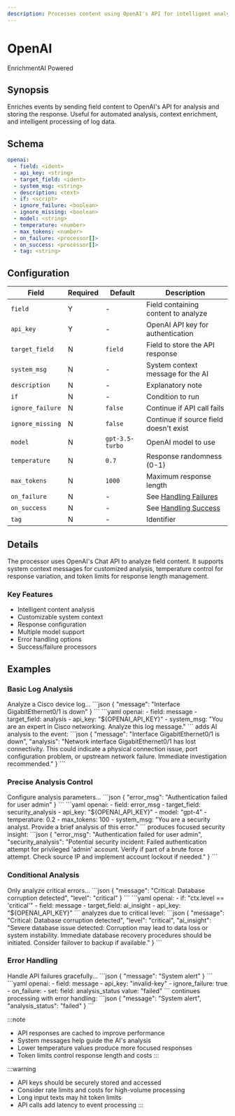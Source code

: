 ```yaml
---
description: Processes content using OpenAI's API for intelligent analysis
---
```


# OpenAI

<span class="theme-doc-version-badge badge badge--primary">Enrichment</span><span class="theme-doc-version-badge badge badge--secondary">AI Powered</span>

## Synopsis

Enriches events by sending field content to OpenAI's API for analysis and storing the response. Useful for automated analysis, context enrichment, and intelligent processing of log data.

## Schema

```yaml {2-5}
openai:
  - field: <ident>
  - api_key: <string>
  - target_field: <ident>
  - system_msg: <string>
  - description: <text>
  - if: <script>
  - ignore_failure: <boolean>
  - ignore_missing: <boolean>
  - model: <string>
  - temperature: <number>
  - max_tokens: <number>
  - on_failure: <processor[]>
  - on_success: <processor[]>
  - tag: <string>
```

## Configuration

|Field|Required|Default|Description|
|---|---|---|---|
|`field`|Y|-|Field containing content to analyze|
|`api_key`|Y|-|OpenAI API key for authentication|
|`target_field`|N|`field`|Field to store the API response|
|`system_msg`|N|-|System context message for the AI|
|`description`|N|-|Explanatory note|
|`if`|N|-|Condition to run|
|`ignore_failure`|N|`false`|Continue if API call fails|
|`ignore_missing`|N|`false`|Continue if source field doesn't exist|
|`model`|N|`gpt-3.5-turbo`|OpenAI model to use|
|`temperature`|N|`0.7`|Response randomness (0-1)|
|`max_tokens`|N|`1000`|Maximum response length|
|`on_failure`|N|-|See [Handling Failures](../handling-failures.mdx)|
|`on_success`|N|-|See [Handling Success](../handling-success.mdx)|
|`tag`|N|-|Identifier|

## Details

The processor uses OpenAI's Chat API to analyze field content. It supports system context messages for customized analysis, temperature control for response variation, and token limits for response length management.

### Key Features
- Intelligent content analysis
- Customizable system context
- Response configuration
- Multiple model support
- Error handling options
- Success/failure processors

## Examples

### Basic Log Analysis

<ExampleGrid>
  <CommentCol>
    Analyze a Cisco device log...
  </CommentCol>
  <CodeCol>
    ```json
    {
      "message": "Interface GigabitEthernet0/1 is down"
    }
    ```
    ```yaml
    openai:
      - field: message
      - target_field: analysis
      - api_key: "${OPENAI_API_KEY}"
      - system_msg: "You are an expert in Cisco networking. Analyze this log message."
    ```
  </CodeCol>
  <CommentCol>
    adds AI analysis to the event:
  </CommentCol>
  <CodeCol>
    ```json
    {
      "message": "Interface GigabitEthernet0/1 is down",
      "analysis": "Network interface GigabitEthernet0/1 has lost connectivity. This could indicate a physical connection issue, port configuration problem, or upstream network failure. Immediate investigation recommended."
    }
    ```
  </CodeCol>
</ExampleGrid>

### Precise Analysis Control

<ExampleGrid>
  <CommentCol>
    Configure analysis parameters...
  </CommentCol>
  <CodeCol>
    ```json
    {
      "error_msg": "Authentication failed for user admin"
    }
    ```
    ```yaml
    openai:
      - field: error_msg
      - target_field: security_analysis
      - api_key: "${OPENAI_API_KEY}"
      - model: "gpt-4"
      - temperature: 0.2
      - max_tokens: 100
      - system_msg: "You are a security analyst. Provide a brief analysis of this error."
    ```
  </CodeCol>
  <CommentCol>
    produces focused security insight:
  </CommentCol>
  <CodeCol>
    ```json
    {
      "error_msg": "Authentication failed for user admin",
      "security_analysis": "Potential security incident: Failed authentication attempt for privileged 'admin' account. Verify if part of a brute force attempt. Check source IP and implement account lockout if needed."
    }
    ```
  </CodeCol>
</ExampleGrid>

### Conditional Analysis

<ExampleGrid>
  <CommentCol>
    Only analyze critical errors...
  </CommentCol>
  <CodeCol>
    ```json
    {
      "message": "Critical: Database corruption detected",
      "level": "critical"
    }
    ```
    ```yaml
    openai:
      - if: "ctx.level == 'critical'"
      - field: message
      - target_field: ai_insight
      - api_key: "${OPENAI_API_KEY}"
    ```
  </CodeCol>
  <CommentCol>
    analyzes due to critical level:
  </CommentCol>
  <CodeCol>
    ```json
    {
      "message": "Critical: Database corruption detected",
      "level": "critical",
      "ai_insight": "Severe database issue detected: Corruption may lead to data loss or system instability. Immediate database recovery procedures should be initiated. Consider failover to backup if available."
    }
    ```
  </CodeCol>
</ExampleGrid>

### Error Handling

<ExampleGrid>
  <CommentCol>
    Handle API failures gracefully...
  </CommentCol>
  <CodeCol>
    ```json
    {
      "message": "System alert"
    }
    ```
    ```yaml
    openai:
      - field: message
      - api_key: "invalid-key"
      - ignore_failure: true
      - on_failure:
          - set:
              field: analysis_status
              value: "failed"
    ```
  </CodeCol>
  <CommentCol>
    continues processing with error handling:
  </CommentCol>
  <CodeCol>
    ```json
    {
      "message": "System alert",
      "analysis_status": "failed"
    }
    ```
  </CodeCol>
</ExampleGrid>

:::note
- API responses are cached to improve performance
- System messages help guide the AI's analysis
- Lower temperature values produce more focused responses
- Token limits control response length and costs
:::

:::warning
- API keys should be securely stored and accessed
- Consider rate limits and costs for high-volume processing
- Long input texts may hit token limits
- API calls add latency to event processing
:::